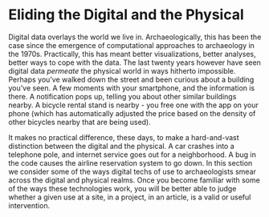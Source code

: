 # Eliding the Digital and the Physical

Digital data overlays the world we live in. Archaeologically, this has been the case since the emergence of computational approaches to archaeology in the 1970s. Practically, this has meant better visualizations, better analyses, better ways to cope with the data. The last twenty years however have seen digital data _permeate_ the physical world in ways hitherto impossible. Perhaps you've walked down the street and been curious about a building you've seen. A few moments with your smartphone, and the information is there. A notification pops up, telling you about other similar buildings nearby. A bicycle rental stand is nearby - you free one with the app on your phone (which has automatically adjusted the price based on the density of other bicycles nearby that are being used). 

It makes no practical difference, these days, to make a hard-and-vast distinction between the digital and the physical. A car crashes into a telephone pole, and internet service goes out for a neighborhood. A bug in the code causes the airline reservation system to go down. In this section we consider some of the ways digital techs of use to archaeologists smear across the digital and physical realms. Once you become familiar with some of the ways these technologies work, you will be better able to judge whether a given use at a site, in a project, in an article, is a valid or useful intervention.

